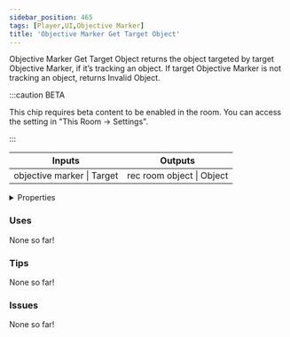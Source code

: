 ```yaml
---
sidebar_position: 465
tags: [Player,UI,Objective Marker]
title: 'Objective Marker Get Target Object'
---
```


Objective Marker Get Target Object returns the object targeted by target Objective Marker, if it’s tracking an object. If target Objective Marker is not tracking an object, returns Invalid Object.

:::caution BETA

This chip requires beta content to be enabled in the room. You can access the setting in "This Room -> Settings".

:::

<IChip uuid="0a9761e3-44df-4ede-a1dd-6a8f4eb6a7c1"/>

<table><thead><tr><th>Inputs</th><th>Outputs</th></tr></thead><tbody><tr><td>objective marker | Target</td><td>rec room object | Object</td></tr></tbody></table>

<details>
  <summary>Properties</summary>
  <div>
    <div>
    <table>
      <tbody>
        <tr>
          <td>Is beta required?</td>
          <td>Yes</td>
        </tr>
        <tr>
          <td>Is chip a trolling risk?</td>
          <td>No</td>
        </tr>
        <tr>
          <td>Is chip a role assignment risk?</td>
          <td>No</td>
        </tr>
        <tr>
          <td>Chip UUID</td>
          <td>0a9761e3-44df-4ede-a1dd-6a8f4eb6a7c1</td>
        </tr>
        <tr>
          <td>Room availability</td>
          <td>Available everywhere</td>
        </tr>
      </tbody>
    </table>
    </div>
  </div>
</details>

### Uses

None so far!

### Tips

None so far!

### Issues

None so far!